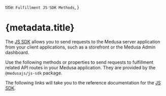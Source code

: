 
  title: `Fulfillment JS SDK Methods`,
}

# {metadata.title}

The [JS SDK](../../../js-sdk/page.mdx) allows you to send requests to the Medusa server application from your client applications, such as a storefront or the Medusa Admin dashboard.

Use the following methods or properties to send requests to fulfillment related API routes in your Medusa application. They are provided by the `@medusajs/js-sdk` package.

The following links will take you to the reference documentation for the [JS SDK](../../../js-sdk/page.mdx).

<ChildDocs type="item" />